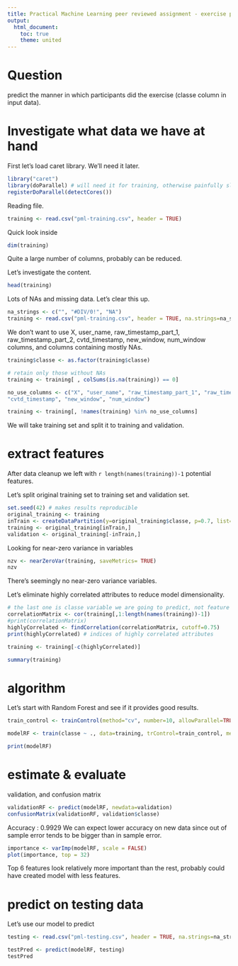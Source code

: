 ```yaml
---
title: Practical Machine Learning peer reviewed assignment - exercise predictions
output:
  html_document:
    toc: true
    theme: united
---
```


<!-- 
Plan: 
- question
- investigate data in training set
- extract features
- algorithm 
- estimate parameters 
- evaluate 
-->

# Question
predict the manner in which participants did the exercise (classe column in input data).

# Investigate what data we have at hand

First let's load caret library. We'll need it later.

```r
library("caret") 
library(doParallel) # will need it for training, otherwise painfully slow
registerDoParallel(detectCores()) 
```

Reading file. 

```r
training <- read.csv("pml-training.csv", header = TRUE)
```

Quick look inside
```r
dim(training)
```
Quite a large number of columns, probably can be reduced.

Let's investigate the content. 
```r
head(training) 
```

Lots of NAs and missing data. 
Let's clear this up.

```r
na_strings <- c("", "#DIV/0!", "NA")    
training <- read.csv("pml-training.csv", header = TRUE, na.strings=na_strings) 
```

We don't want to use X, user_name, raw_timestamp_part_1, raw_timestamp_part_2, 
cvtd_timestamp, new_window, num_window columns, and columns containing mostly NAs.

```r
training$classe <- as.factor(training$classe)

# retain only those without NAs
training <- training[ , colSums(is.na(training)) == 0]

no_use_columns <- c("X", "user_name", "raw_timestamp_part_1", "raw_timestamp_part_2", 
"cvtd_timestamp", "new_window", "num_window")

training <- training[, !names(training) %in% no_use_columns]
```

We will take training set and split it to training and validation. 

# extract features

After data cleanup we left with `r length(names(training))-1` potential features.

<!-- After data cleanup we left with `r names(training)` potential features. -->

Let's split original training set to training set and validation set. 

```r
set.seed(42) # makes results reproducible
original_training <- training
inTrain <- createDataPartition(y=original_training$classe, p=0.7, list=FALSE)
training <- original_training[inTrain,]
validation <- original_training[-inTrain,]
```

Looking for near-zero variance in variables
```r
nzv <- nearZeroVar(training, saveMetrics= TRUE)
nzv
```
There's seemingly no near-zero variance variables. 

Let's eliminate highly correlated attributes to reduce model dimensionality.

```r
# the last one is classe variable we are going to predict, not feature
correlationMatrix <- cor(training[,1:length(names(training))-1])
#print(correlationMatrix) 
highlyCorrelated <- findCorrelation(correlationMatrix, cutoff=0.75)
print(highlyCorrelated) # indices of highly correlated attributes

training <- training[-c(highlyCorrelated)]

summary(training)
```

# algorithm

Let's start with Random Forest and see if it provides good results.

```r
train_control <- trainControl(method="cv", number=10, allowParallel=TRUE) 

modelRF <- train(classe ~ ., data=training, trControl=train_control, method="rf")

print(modelRF)
```

# estimate & evaluate

validation, and confusion matrix
```r
validationRF <- predict(modelRF, newdata=validation)
confusionMatrix(validationRF, validation$classe)
```

Accuracy : 0.9929
We can expect lower accuracy on new data since out of sample error tends to be bigger than in sample error. 

```r
importance <- varImp(modelRF, scale = FALSE)
plot(importance, top = 32)
```

Top 6 features look relatively more important than the rest, probably could have created model with less features. 

# predict on testing data

Let's use our model to predict 
```r

testing <- read.csv("pml-testing.csv", header = TRUE, na.strings=na_strings) 

testPred <- predict(modelRF, testing)
testPred
```
